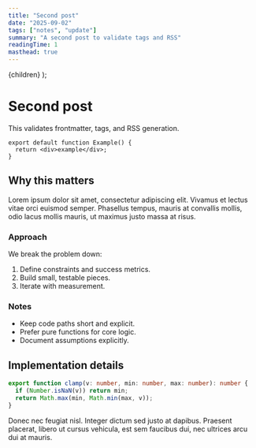 ```yaml
---
title: "Second post"
date: "2025-09-02"
tags: ["notes", "update"]
summary: "A second post to validate tags and RSS"
readingTime: 1
masthead: true
---
```



  <PostLayoutWrapper frontmatter={props.frontmatter}>{children}</PostLayoutWrapper>
);

# Second post

This validates frontmatter, tags, and RSS generation.

```tsx
export default function Example() {
  return <div>example</div>;
}
```

## Why this matters

Lorem ipsum dolor sit amet, consectetur adipiscing elit. Vivamus et lectus vitae orci euismod semper. Phasellus tempus, mauris at convallis mollis, odio lacus mollis mauris, ut maximus justo massa at risus.

### Approach

We break the problem down:

1. Define constraints and success metrics.
2. Build small, testable pieces.
3. Iterate with measurement.

### Notes

- Keep code paths short and explicit.
- Prefer pure functions for core logic.
- Document assumptions explicitly.

## Implementation details

```ts
export function clamp(v: number, min: number, max: number): number {
  if (Number.isNaN(v)) return min;
  return Math.max(min, Math.min(max, v));
}
```

Donec nec feugiat nisl. Integer dictum sed justo at dapibus. Praesent placerat, libero ut cursus vehicula, est sem faucibus dui, nec ultrices arcu dui at mauris.
